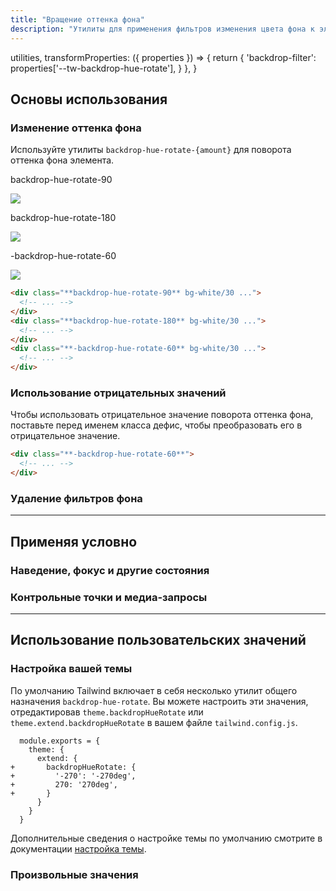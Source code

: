 ```yaml
---
title: "Вращение оттенка фона"
description: "Утилиты для применения фильтров изменения цвета фона к элементу."
---
```



  utilities,
  transformProperties: ({ properties }) => {
    return {
      'backdrop-filter': properties['--tw-backdrop-hue-rotate'],
    }
  },
}

## Основы использования

### Изменение оттенка фона

Используйте утилиты `backdrop-hue-rotate-{amount}` для поворота оттенка фона элемента.

<Example p="none">
  <div class="flex justify-start sm:block overflow-scroll sm:overflow-visible scroll-p-8">
  <div class="flex items-center justify-around gap-6 sm:gap-4 font-mono font-bold shrink-0 p-8">
    <div class="flex flex-col items-center shrink-0">
      <p class="font-medium text-sm text-slate-500 font-mono text-center mb-3 dark:text-slate-400">backdrop-hue-rotate-90</p>
      <div class="relative">
        <div class="absolute inset-6 backdrop-hue-rotate-90 h-20 w-20 bg-white/30"></div>
        <img class="w-32 h-32 object-cover rounded-lg shadow-xl" src="https://images.unsplash.com/photo-1554629947-334ff61d85dc?ixid=MnwxMjA3fDB8MHxwaG90by1wYWdlfHx8fGVufDB8fHx8&ixlib=rb-1.2.1&auto=format&fit=crop&w=320&h=320&q=80" />
        <div class="absolute inset-0 ring-1 ring-inset ring-black/10 rounded-lg"></div>
      </div>
    </div>
    <div class="flex flex-col items-center shrink-0">
      <p class="font-medium text-sm text-slate-500 font-mono text-center mb-3 dark:text-slate-400">backdrop-hue-rotate-180</p>
      <div class="relative">
        <div class="absolute inset-6 backdrop-hue-rotate-180 h-20 w-20 bg-white/30"></div>
        <img class="w-32 h-32 object-cover rounded-lg shadow-xl" src="https://images.unsplash.com/photo-1554629947-334ff61d85dc?ixid=MnwxMjA3fDB8MHxwaG90by1wYWdlfHx8fGVufDB8fHx8&ixlib=rb-1.2.1&auto=format&fit=crop&w=320&h=320&q=80" />
        <div class="absolute inset-0 ring-1 ring-inset ring-black/10 rounded-lg"></div>
      </div>
    </div>
    <div class="flex flex-col items-center shrink-0">
      <p class="font-medium text-sm text-slate-500 font-mono text-center mb-3 dark:text-slate-400">-backdrop-hue-rotate-60</p>
      <div class="relative">
        <div class="absolute inset-6 -backdrop-hue-rotate-60 h-20 w-20 bg-white/30"></div>
        <img class="w-32 h-32 object-cover rounded-lg shadow-xl" src="https://images.unsplash.com/photo-1554629947-334ff61d85dc?ixid=MnwxMjA3fDB8MHxwaG90by1wYWdlfHx8fGVufDB8fHx8&ixlib=rb-1.2.1&auto=format&fit=crop&w=320&h=320&q=80" />
        <div class="absolute inset-0 ring-1 ring-inset ring-black/10 rounded-lg"></div>
      </div>
    </div>
  </div>
  </div>
</Example>

```html
<div class="**backdrop-hue-rotate-90** bg-white/30 ...">
  <!-- ... -->
</div>
<div class="**backdrop-hue-rotate-180** bg-white/30 ...">
  <!-- ... -->
</div>
<div class="**-backdrop-hue-rotate-60** bg-white/30 ...">
  <!-- ... -->
</div>
```

### Использование отрицательных значений

Чтобы использовать отрицательное значение поворота оттенка фона, поставьте перед именем класса дефис, чтобы преобразовать его в отрицательное значение.

```html
<div class="**-backdrop-hue-rotate-60**">
  <!-- ... -->
</div>
```

### Удаление фильтров фона

<RemovingBackdropFilters defaultClass="backdrop-blur-md backdrop-hue-rotate-180" />

---

## <Heading ignore>Применяя условно</Heading>

### <Heading ignore>Наведение, фокус и другие состояния</Heading>

<HoverFocusAndOtherStates defaultClass="backdrop-hue-rotate-15" featuredClass="backdrop-hue-rotate-60" />

### <Heading ignore>Контрольные точки и медиа-запросы</Heading>

<BreakpointsAndMediaQueries defaultClass="backdrop-hue-rotate-15" featuredClass="backdrop-hue-rotate-60" />

---

## Использование пользовательских значений

### Настройка вашей темы

По умолчанию Tailwind включает в себя несколько утилит общего назначения `backdrop-hue-rotate`. Вы можете настроить эти значения, отредактировав `theme.backdropHueRotate` или `theme.extend.backdropHueRotate` в вашем файле `tailwind.config.js`.

```diff-js tailwind.config.js
  module.exports = {
    theme: {
      extend: {
+       backdropHueRotate: {
+         '-270': '-270deg',
+         270: '270deg',
+       }
      }
    }
  }
```

Дополнительные сведения о настройке темы по умолчанию смотрите в документации [настройка темы](/docs/theme#customizing-the-default-theme).

### Произвольные значения

<ArbitraryValues property="backdrop-hue-rotate" featuredClass="backdrop-hue-rotate-[270deg]" />
